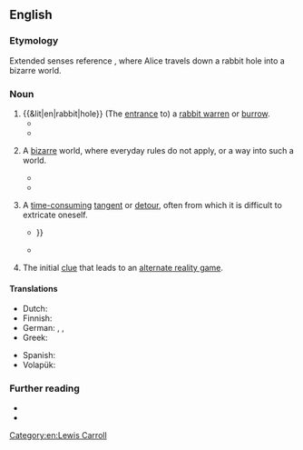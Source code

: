 ==English==

===Etymology===
Extended senses reference ''{{w|Alice's Adventures in Wonderland}}'', where Alice travels down a rabbit hole into a bizarre world.

===Noun===
{{en-noun}}

# {{&lit|en|rabbit|hole}} (The [[entrance]] to) a [[rabbit warren]] or [[burrow]].
#* {{quote-book|en|year=1866|author=Lewis Carroll|authorlink=Lewis Carroll|title=Alice's Adventures in Wonderland|chapterurl={{fullurl:s:en:Alice's Adventures in Wonderland (1866)/Chapter 1}}|chapter=1|passage=The '''rabbit-hole''' went straight on like a tunnel for some way, and then dipped suddenly down, so suddenly that Alice had not a moment to think about stopping herself before she found herself falling down what seemed to be a very deep well.}}
#* {{quote-book|1=en|year=1898|author=H.G. Wells|authorlink=H.G. Wells|title={{w|The War of the Worlds}}|publisher=William Heinemann|location=London|page=83|passage=As the limber gunners went to the rear, his horse trod in a '''rabbit-hole''' and came down, throwing him into a depression of the ground.}}
# {{lb|en|usually|with article}} A [[bizarre]] world, where everyday rules do not apply, or a way into such a world.
#: {{syn|en|looking glass}}
#: {{ux|en|These mushrooms will take you down the '''rabbit hole''', man.}}
#* {{quote-av|en|actor=Laurence Fishburne|role=Morpheus|title=The Matrix|writer={{w|The Wachowskis}}|year=1999|time=0:29:05|text=You take the blue pill, the story ends, you wake up in your bed and believe whatever you want to believe. You take the red pill, you stay in Wonderland, and I show you how deep the '''rabbit hole''' goes.}}
#* {{quote-book|en|year=2012|author=Linda Hoy|title=The Effect|pageurl=https://books.google.com/books?id=SDntBAAAQBAJ&pg=PR7|isbn=9781846949074|page=vii|publisher=John Hunt Publishing|passage=Tumbling down the '''rabbit hole''', she encountered a whole new level of existence where the laws of physics were turned upside down, shaken inside out and taken to the cleaners.}}
# {{lb|en|by extension}} A [[time-consuming]] [[tangent]] or [[detour]], often from which it is difficult to extricate oneself.
#* {{quote-book|en|year=2017|author=Judith Aston, ‎Sandra Gaudenzi, ‎Mandy Rose|title=I-Docs: The Evolving Practices of Interactive Documentary|isbn=0231851073|passage=My point is not to go down the '''rabbit hole''' of deconstructing the term ''documentary'', {{...}}}}
#* {{quote-book|en|year=2018|title=GAPS Stories|publisher=Chelsea Green Publishing|ISBN=9781603588973|passage=I felt pretty strongly that non-food supplements would be a complicated, expensive '''rabbit hole''' that rarely cure children fully of anxiety / autism / etc. (especially in the absence of enough nourishing food).}}
# {{lb|en|gaming}} The initial [[clue]] that leads to an [[alternate reality game]].
#: {{syn|en|trailhead}}

====Translations====
{{trans-top|(entrance to) a rabbit warren or burrow}}
* Dutch: {{t+|nl|konijnenhol|n}}
* Finnish: {{t|fi|kaninkolo}}
* German: {{t|de|Kaninchenloch|n}}, {{t|de|Kaninchenhöhle|f}}, {{t+|de|Kaninchenbau|m}}
* Greek: {{t+|el|κουνελότρυπα|f}}
{{trans-mid}}
* Spanish: {{t+|es|madriguera|f}}
* Volapük: {{t|vo|kroligahog}}
{{trans-bottom}}

===Further reading===
* {{pedia|down the Rabbit Hole}}
* {{pedia|rabbit hole}}

[[Category:en:Lewis Carroll]]